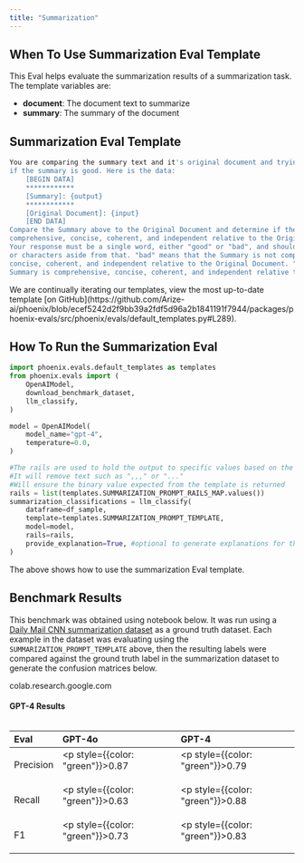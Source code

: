 ```yaml
---
title: "Summarization"
---
```


## When To Use Summarization Eval Template

This Eval helps evaluate the summarization results of a summarization task. The template variables are:

* **document**: The document text to summarize
* **summary**: The summary of the document

## Summarization Eval Template

```bash expandable
You are comparing the summary text and it's original document and trying to determine
if the summary is good. Here is the data:
    [BEGIN DATA]
    ************
    [Summary]: {output}
    ************
    [Original Document]: {input}
    [END DATA]
Compare the Summary above to the Original Document and determine if the Summary is
comprehensive, concise, coherent, and independent relative to the Original Document.
Your response must be a single word, either "good" or "bad", and should not contain any text
or characters aside from that. "bad" means that the Summary is not comprehensive,
concise, coherent, and independent relative to the Original Document. "good" means the
Summary is comprehensive, concise, coherent, and independent relative to the Original Document.
```

<Info>
We are continually iterating our templates, view the most up-to-date template [on GitHub](https://github.com/Arize-ai/phoenix/blob/ecef5242d2f9bb39a2fdf5d96a2b1841191f7944/packages/phoenix-evals/src/phoenix/evals/default_templates.py#L289).
</Info>

## How To Run the Summarization Eval

```python expandable
import phoenix.evals.default_templates as templates
from phoenix.evals import (
    OpenAIModel,
    download_benchmark_dataset,
    llm_classify,
)

model = OpenAIModel(
    model_name="gpt-4",
    temperature=0.0,
)

#The rails are used to hold the output to specific values based on the template
#It will remove text such as ",,," or "..."
#Will ensure the binary value expected from the template is returned
rails = list(templates.SUMMARIZATION_PROMPT_RAILS_MAP.values())
summarization_classifications = llm_classify(
    dataframe=df_sample,
    template=templates.SUMMARIZATION_PROMPT_TEMPLATE,
    model=model,
    rails=rails,
    provide_explanation=True, #optional to generate explanations for the value produced by the eval LLM
)
```

The above shows how to use the summarization Eval template.

## Benchmark Results

This benchmark was obtained using notebook below. It was run using a [Daily Mail CNN summarization dataset](https://storage.googleapis.com/arize-phoenix-assets/evals/summarization-classification/summarization-test.jsonl.zip) as a ground truth dataset. Each example in the dataset was evaluating using the `SUMMARIZATION_PROMPT_TEMPLATE` above, then the resulting labels were compared against the ground truth label in the summarization dataset to generate the confusion matrices below.

<Frame caption="Try it out!">
<Card title="Google Colab" href="https://colab.research.google.com/github/Arize-ai/phoenix/blob/main/tutorials/evals/evaluate_summarization_classifications.ipynb" icon="/images/image-10.png" horizontal >
colab.research.google.com
</Card>
</Frame>

#### GPT-4 Results

<Frame>
  <img src="/images/image-12.png" alt="" />
</Frame>

| Eval | GPT-4o | GPT-4 |
| :--- | :--- | :--- |
| Precision | <p style={{color: "green"}}>0.87 </p>| <p style={{color: "green"}}>0.79 </p>|
| Recall | <p style={{color: "green"}}>0.63 </p>| <p style={{color: "green"}}>0.88 </p>|
| F1 | <p style={{color: "green"}}>0.73 </p>| <p style={{color: "green"}}>0.83 </p>|
